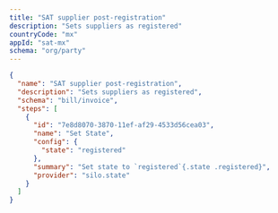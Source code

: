 ```yaml
---
title: "SAT supplier post-registration"
description: "Sets suppliers as registered"
countryCode: "mx"
appId: "sat-mx"
schema: "org/party"
---
```


```json  Example SAT supplier post-registration workflow with states
{
  "name": "SAT supplier post-registration",
  "description": "Sets suppliers as registered",
  "schema": "bill/invoice",
  "steps": [
    {
      "id": "7e8d8070-3870-11ef-af29-4533d56cea03",
      "name": "Set State",
      "config": {
        "state": "registered"
      },
      "summary": "Set state to `registered`{.state .registered}",
      "provider": "silo.state"
    }
  ]
}
```